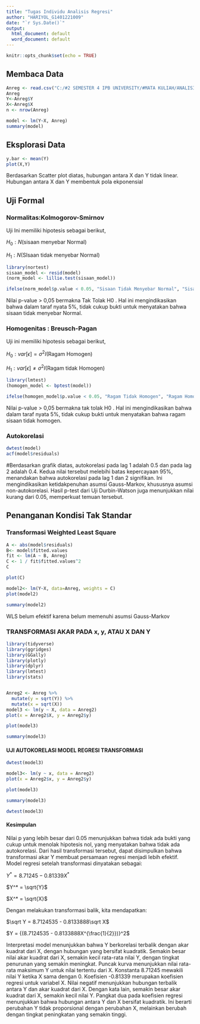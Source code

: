 ---
title: "Tugas Individu Analisis Regresi"
author: "HARIYOL_G1401221009"
date: "`r Sys.Date()`"
output:
  html_document: default
  word_document: default
---

```{r setup, include=FALSE}
knitr::opts_chunk$set(echo = TRUE)
```

## Membaca Data

```{r}
Anreg <- read.csv("C:/#2 SEMESTER 4 IPB UNIVERSITY/#MATA KULIAH/ANALISIS REGRESI/Tugas Individu.csv",sep = ";")
Anreg
Y<-Anreg$Y
X<-Anreg$X
n <- nrow(Anreg)
```

```{r}
model <- lm(Y~X, Anreg)
summary(model)
```

## Eksplorasi Data

```{r}
y.bar <- mean(Y)
plot(X,Y)
```

Berdasarkan Scatter plot diatas, hubungan antara X dan Y tidak linear. Hubungan antara X dan Y membentuk pola ekponensial

## Uji Formal

### Normalitas:Kolmogorov-Smirnov

Uji Ini memiliki hipotesis sebagai berikut,

$H_0:N$(sisaan menyebar Normal)

$H_1:N$(SIsaan tidak menyebar Normal)

```{r}
library(nortest)
sisaan_model <- resid(model)
(norm_model <- lillie.test(sisaan_model))
```

```{r}
ifelse(norm_model$p.value < 0.05, "Sisaan Tidak Menyebar Normal", "Sisaan Menyebar Normal")
```

Nilai p-value \> 0,05 bermakna Tak Tolak H0 . Hal ini mengindikasikan bahwa dalam taraf nyata 5%, tidak cukup bukti untuk menyatakan bahwa sisaan tidak menyebar Normal.

### Homogenitas : Breusch-Pagan

Uji ini memiliki hipotesis sebagai berikut,

$H_0 : var[\epsilon]=\sigma^2I$(Ragam Homogen)

$H_1 : var[\epsilon]≠\sigma^2I$(Ragam tidak Homogen)

```{r}
library(lmtest)
(homogen_model <- bptest(model))
```

```{r}
ifelse(homogen_model$p.value < 0.05, "Ragam Tidak Homogen", "Ragam Homogen")
```

Nilai p-value \> 0,05 bermakna tak tolak H0 . Hal ini mengindikasikan bahwa dalam taraf nyata 5%, tidak cukup bukti untuk menyatakan bahwa ragam sisaan tidak homogen.

### Autokorelasi

```{r}
dwtest(model)
acf(model$residuals)
```

#Berdasarkan grafik diatas, autokorelasi pada lag 1 adalah 0.5 dan pada lag 2 adalah 0.4. Kedua nilai tersebut melebihi batas kepercayaan 95%, menandakan bahwa autokorelasi pada lag 1 dan 2 signifikan. Ini mengindikasikan ketidakpenuhan asumsi Gauss-Markov, khususnya asumsi non-autokorelasi. Hasil p-test dari Uji Durbin-Watson juga menunjukkan nilai kurang dari 0.05, memperkuat temuan tersebut.

## Penanganan Kondisi Tak Standar

### Transformasi Weighted Least Square

```{r}
A <- abs(model$residuals)
B<- model$fitted.values
fit <- lm(A ~ B, Anreg)
C <- 1 / fit$fitted.values^2
C
```

```{r}
plot(C)
```

```{r}
model2<- lm(Y~X, data=Anreg, weights = C)
plot(model2)
```

```{r}
summary(model2)
```

WLS belum efektif karena belum memenuhi asumsi Gauss-Markov

### TRANSFORMASI AKAR PADA x, y, ATAU X DAN Y

```{r}
library(tidyverse)
library(ggridges)
library(GGally)
library(plotly)
library(dplyr)
library(lmtest)
library(stats)


Anreg2 <- Anreg %>%
  mutate(y = sqrt(Y)) %>%
  mutate(x = sqrt(X))
model3 <- lm(y ~ X, data = Anreg2)
plot(x = Anreg2$X, y = Anreg2$y)
```

```{r}
plot(model3)
```

```{r}
summary(model3)
```

#### UJI AUTOKORELASI MODEL REGRESI TRANSFORMASI

```{r}
dwtest(model3)
```

```{r}
model3<- lm(y ~ x, data = Anreg2)
plot(x = Anreg2$x, y = Anreg2$y)
```

```{r}
plot(model3)
```

```{r}
summary(model3)
```

```{r}
dwtest(model3)
```

#### Kesimpulan

Nilai p yang lebih besar dari 0.05 menunjukkan bahwa tidak ada bukti yang cukup untuk menolak hipotesis nol, yang menyatakan bahwa tidak ada autokorelasi. Dari hasil transformasi tersebut, dapat disimpulkan bahwa transformasi akar Y membuat persamaan regresi menjadi lebih efektif. Model regresi setelah transformasi dinyatakan sebagai: 

$Y^* = 8.71245 - 0.81339X^*$

$Y^* = \sqrt{Y}$

$X^* = \sqrt{X}$


Dengan melakukan transformasi balik, kita mendapatkan:

$\sqrt Y = 8.7124535 - 0.8133888\sqrt X$

$Y = {(8.7124535 - 0.8133888X^{\frac{1}{2}})}^2$

Interpretasi model menunjukkan bahwa Y berkorelasi terbalik dengan akar kuadrat dari X, dengan hubungan yang bersifat kuadratik. Semakin besar nilai akar kuadrat dari X, semakin kecil rata-rata nilai Y, dengan tingkat penurunan yang semakin meningkat. Puncak kurva menunjukkan nilai rata-rata maksimum Y untuk nilai tertentu dari X. Konstanta 8.71245 mewakili nilai Y ketika X sama dengan 0. Koefisien -0.81339 merupakan koefisien regresi untuk variabel X. Nilai negatif menunjukkan hubungan terbalik antara Y dan akar kuadrat dari X. Dengan kata lain, semakin besar akar kuadrat dari X, semakin kecil nilai Y. Pangkat dua pada koefisien regresi menunjukkan bahwa hubungan antara Y dan X bersifat kuadratik. Ini berarti perubahan Y tidak proporsional dengan perubahan X, melainkan berubah dengan tingkat peningkatan yang semakin tinggi.
